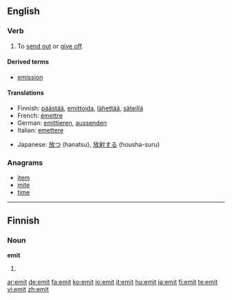 {{see|émit|émît}}
==English==

===Verb===
{{en-verb|emit|t|ing}}

# {{transitive}} To [[send out]] or [[give off]].

====Derived terms====
* [[emission]]

====Translations====
{{trans-top|to send out or give off}}
* Finnish: [[päästää]], [[emittoida]], [[lähettää]], [[säteillä]]
* French: [[émettre]]
* German: [[emittieren]], [[aussenden]]
* Italian: [[emettere]]
{{trans-mid}}
* Japanese: [[放つ]] (hanatsu), [[放射]][[する]] (housha-suru)
{{trans-bottom}}

===Anagrams===
* [[item]]
* [[mite]]
* [[time]]

----

==Finnish==

===Noun===
'''emit'''

# {{plural of|emi|lang=Finnish}}

[[ar:emit]]
[[de:emit]]
[[fa:emit]]
[[ko:emit]]
[[io:emit]]
[[it:emit]]
[[hu:emit]]
[[ja:emit]]
[[fi:emit]]
[[te:emit]]
[[vi:emit]]
[[zh:emit]]